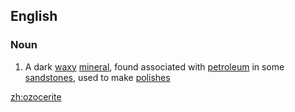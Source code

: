 ==English==

===Noun===
{{en-noun}}

# A dark [[waxy]] [[mineral]], found associated with [[petroleum]] in some [[sandstone]]s, used to make [[polish]]es

[[zh:ozocerite]]